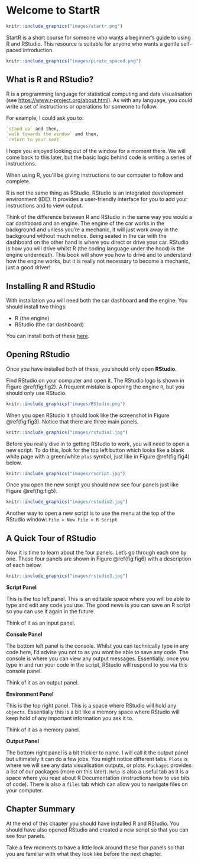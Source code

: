 # Welcome to StartR

```r
knitr::include_graphics("images/startr.png")
```

StartR is a short course for someone who wants a beginner's guide to using R and RStudio. This resource is suitable for anyone who wants a gentle self-paced introduction.

```r
knitr::include_graphics("images/pirate_spaced.png")
```

## What is R and RStudio?

R is a programming language for statistical computing and data visualisation (see <https://www.r-project.org/about.html>). As with any language, you could write a set of instructions or operations for someone to follow.

For example, I could ask you to:

```r
`stand up` and then,
`walk towards the window` and then,
`return to your seat`
```

I hope you enjoyed looking out of the window for a moment there. We will come back to this later, but the basic logic behind code is writing a series of instructions.

When using R, you'll be giving instructions to our computer to follow and complete.

R is not the same thing as RStudio. RStudio is an integrated development environment (IDE). It provides a user-friendly interface for you to add your instructions and to view output.

Think of the difference between R and RStudio in the same way you would a car dashboard and an engine. The engine of the car works in the background and unless you're a mechanic, it will just work away in the background without much notice. Being seated in the car with the dashboard on the other hand is where you direct or drive your car. RStudio is how you will drive whilst R (the coding language under the hood) is the engine underneath. This book will show you how to drive and to understand how the engine works, but it is really not necessary to become a mechanic, just a good driver!

## Installing R and RStudio

With installation you will need both the car dashboard **and** the engine. You should install two things:

-   R (the engine)
-   RStudio (the car dashboard)

You can install both of these <a href="https://posit.co/download/rstudio-desktop/" target="_blank">here</a>.

## Opening RStudio

Once you have installed both of these, you should only open **RStudio**.

Find RStudio on your computer and open it. The RStudio logo is shown in Figure \@ref(fig:fig2). A frequent mistake is opening the engine `R`, but you should only use RStudio.

```r
knitr::include_graphics("images/RStudio.png")
```

When you open RStudio it should look like the screenshot in Figure \@ref(fig:fig3). Notice that there are three main panels.

```r
knitr::include_graphics("images/rstudio1.jpg")
```

Before you really dive in to getting RStudio to work, you will need to open a new script. To do this, look for the top left button which looks like a blank white page with a green/white `plus` symbol, just like in Figure \@ref(fig:fig4) below.

```r
knitr::include_graphics("images/rscript.jpg")
```

Once you open the new script you should now see four panels just like Figure \@ref(fig:fig5).

```r
knitr::include_graphics("images/rstudio2.jpg")
```

Another way to open a new script is to use the menu at the top of the RStudio window: `File > New File > R Script`.

## A Quick Tour of RStudio

Now it is time to learn about the four panels. Let's go through each one by one. These four panels are shown in Figure \@ref(fig:fig6) with a description of each below.

```r
knitr::include_graphics("images/rstudio3.jpg")
```

**Script Panel**

This is the top left panel. This is an editable space where you will be able to type and edit any code you use. The good news is you can save an R script so you can use it again in the future.

Think of it as an input panel.

**Console Panel**

The bottom left panel is the console. Whilst you can technically type in any code here, I'd advise you not to as you wont be able to save any code. The console is where you can view any output messages. Essentially, once you type in and run your code in the script, RStudio will respond to you via this console panel.

Think of it as an output panel.

**Environment Panel**

This is the top right panel. This is a space where RStudio will hold any `objects`. Essentially this is a bit like a memory space where RStudio will keep hold of any important information you ask it to.

Think of it as a memory panel.

**Output Panel**

The bottom right panel is a bit trickier to name. I will call it the output panel but ultimately it can do a few jobs. You might notice different tabs. `Plots` is where we will see any data visualisation outputs, or plots. `Packages` provides a list of our packages (more on this later). `Help` is also a useful tab as it is a space where you read about R Documentation (instructions how to use bits of code). There is also a `files` tab which can allow you to navigate files on your computer.

## Chapter Summary

At the end of this chapter you should have installed R and RStudio. You should have also opened RStudio and created a new script so that you can see four panels.

Take a few moments to have a little look around these four panels so that you are familiar with what they look like before the next chapter.

